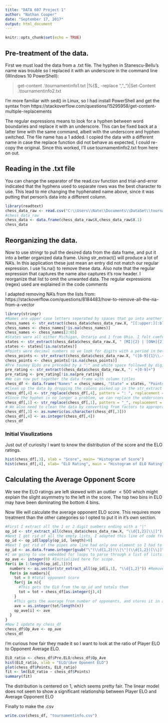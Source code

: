 ---
title: "DATA 607 Project 1"
author: "Nathan Cooper"
date: "September 17, 2017"
output: html_document
---

```{r setup, include=FALSE}
knitr::opts_chunk$set(echo = TRUE)
```
## Pre-treatment of the data.

First we must load the data from a .txt file. The hyphen in Stanescu-Bellu's name was trouble so I replaced it with an underscore in the command line (Windows 10 PowerShell):

>get-content .\\tournamentinfo1.txt |%{$_ -replace "\b-\b", "_"}|Set-Content .\\tournamentinfo2.txt

I'm more familiar with sed() in Linux, so I had install PowerShell and get the syntax from https://stackoverflow.com/questions/15295958/get-content-multiple-replacements

The regular expressions means to look for a hyphen between word boundaries and replace it with an underscore. This can be fixed back at a latter time with the same command, albeit with the underscore and hyphen switched. The file name has a 1 added. I copied the data with a different name in case the replace function did not behave as expected, I could re-copy the original. Since this worked, I'll use tournamentinfo2.txt from here on out.

## Reading in the .txt file

You can change the separator of the read.csv function and trial-and-error indicated that the hyphens used to separate rows was the best character to use. This lead to me changing the hyphenated name above, since it was putting that person's data into a different column.

```{r data_load, eval=TRUE}
library(readtext)
chess_data_raw <- read.csv("C:\\Users\\Nate\\Documents\\DataSet\\tournamentinfo2.txt", sep = "-")
#chess_data_raw
chess_data <- data.frame(chess_data_raw$X,chess_data_raw$X.1)
chess_data
```

## Reorganizing the data.

Now to use stringr to pull the desired data from the data frame, and put it into a better organized data frame. Using str_extract() will produce a lot of NA's. In this application these just mean an entry did not match our regular expression. I use !is.na() to remove these data. Also note that the regular expression that captures the name also captures it's row header. I reorganize that list to omit the unwanted data. The regular expressions (regex) used are explained in the code comments

I adapted removing NA's from the lists from: https://stackoverflow.com/questions/8184483/how-to-remove-all-the-na-from-a-vector

```{r stringr, eval=TRUE}
library(stringr)
#Names are upper case letters seperated by spaces that go into another upper case letter with a possible underscore.
chess_names <- str_extract(chess_data$chess_data_raw.X, "[[:upper:][:blank:]]{4,}[[:upper:]][_[:upper:]]+")
chess_names <- chess_names[!is.na(chess_names)]
chess_names <- chess_names[2:65]
#States were all either Michigan, Ontario and 1 from Ohio. I felt comfortable being more specific with these strings since I did not want to accidently match part of a name. The string is sourounded by whitespace which is alo reflected in the regex. 
states <- str_extract(chess_data$chess_data_raw.X, " [MI]{2} | [ONH]{2} ")
states <- states[!is.na(states)]
#Points were decimal numbers so we look for digits with a period in between.
chess_points <- str_extract(chess_data$chess_data_raw.X, "([0-9]{1}\\.{1}[0-9]{1})")
chess_points <- chess_points[!is.na(chess_points)]
#Pre touney ELOs are preceded by a ":" and white space followed by digits.
pre_rating <- str_extract(chess_data$chess_data_raw.X, ": +[0-9]+")
pre_rating <- pre_rating[!is.na(pre_rating)]
#We can now put together the data frame with column titles
chess_df <- data.frame("Names" = chess_names, "State" = states, "Points" = chess_points, "Pre-ELO" = pre_rating)
#Clean up the data by dropping the colons picked up in the str_extract
chess_df[,4] <- str_replace(chess_df[,4], pattern = ": ", replacement = "")
#Since the hyphen is no longer a problem, we can replace the underscore
chess_df[,1] <- str_replace(chess_df[,1], pattern = "_", replacement = "-")
# We also need to clean the data by converting from factors to appropraite data type, numeric for Score and Integer for ELO
chess_df[,3] <- as.numeric(as.character(chess_df[,3]))
chess_df[,4] <- as.integer(chess_df[,4])
chess_df
```


### Initial Visulizations 

Just out of curiosity I want to know the distribution of the score and the ELO ratings.

```{r hist, eval=TRUE}
hist(chess_df[,3], xlab = "Score", main= "Histogram of Score")
hist(chess_df[,4], xlab= "ELO Rating", main = "Histogram of ELO Rating")
```

## Calculating the Average Opponent Score

We see the ELO ratings are left skewed with an outlier $< 500$ which might explain the slight asymmetry to the left in the score. The top two bins in ELO may have been dominating the bottom 4 bins.

Now We will calculate the average opponent ELO score. This requires more treatment than the other categories so I opted to put it in it's own section.

```{r op-rate, eval=TRUE}
#First I extract all the 1 or 2 digit numbers ending with a "|"
op_id <- str_extract_all(chess_data$chess_data_raw.X, "\\d{1,2}[\\|]")
#Next I get rid of all the empty lists, I adapted this line of code from: https://stackoverflow.com/questions/19023446/remove-empty-elements-from-list-with-character0
op_id <- op_id[lapply(op_id, length)>0]
#Next I get rid of the pipes one line had only one element so I had to make an or statement for that case. Also when I saved op_id as an integer data frame it was set to chacater type instead of factor, which made the following code easier.
op_id <- as.data.frame.integer(gsub("\"(\\d{1,2})\\|\"|(\\d{1,2})[\\|]", "\\1 \\2" ,op_id))
#I am going to use embedded for loops to parse through a list of lists. Once I have the oponent ID, I'll reference chess_df to get thier ELO and add them up and divide by total number of oppenents. 
op_ave <- integer(0) #Initialized here for scope.
for(i in 1:length(op_id[,1])){
  numbers <- as.vector(str_extract_all(op_id[i,1], "\\d{1,2}")) #Removes spaces in the strings.
  for(n in numbers){
    tot = 0 #total opponent score
    for(j in n){
      #This gets the ELO from the op_id and totals them
      tot = tot + chess_df[as.integer(j),4]
    }
    #This gets the average from number of opponents, and stores it in a vector.
    ave = as.integer(tot/length(n))
    op_ave[i] <- ave
  }
}
#Now I update my chess_df
chess_df$Op_Ave <- op_ave
chess_df
```
I'm curious how fair they made it so I want to look at the ratio of Player ELO to Opponent Average ELO.

```{r viz2, eval=TRUE}

ELO_ratio <- chess_df$Pre.ELO/chess_df$Op_Ave
hist(ELO_ratio, xlab = "ELO/(Ave Oponent ELO")
plot(chess_df$Points, ELO_ratio)
fit <- lm(ELO_ratio ~ chess_df$Points)
summary(fit)
```
The distribution is centered on 1, which seems pretty fair.
The linear model does not seem to show a significant relationship between Player ELO and Average Opponent ELO

Finally to make the .csv

```{r csv, eval=TRUE}
write.csv(chess_df, "tournamentinfo.csv")
```